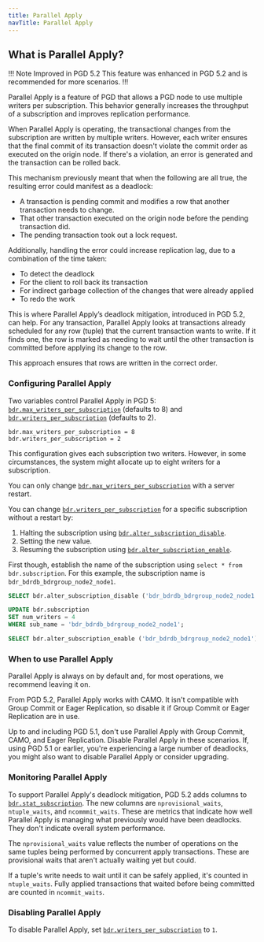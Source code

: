 ```yaml
---
title: Parallel Apply
navTitle: Parallel Apply
---
```


## What is Parallel Apply?

!!! Note Improved in PGD 5.2
This feature was enhanced in PGD 5.2 and is recommended for more scenarios. 
!!!

Parallel Apply is a feature of PGD that allows a PGD node to use multiple writers per subscription. This behavior generally increases the throughput of a subscription and improves replication performance.

When Parallel Apply is operating, the transactional changes from the subscription are written by multiple writers. However, each writer ensures that the final commit of its transaction doesn't violate the commit order as executed on the origin node. If there's a violation, an error is generated and the transaction can be rolled back.

This mechanism previously meant that when the following are all true, the resulting error could manifest as a deadlock:

- A transaction is pending commit and modifies a row that another transaction needs to change. 
- That other transaction executed on the origin node before the pending transaction did.
- The pending transaction took out a lock request.

Additionally, handling the error could increase replication lag, due to a combination of the time taken:

- To detect the deadlock
- For the client to roll back its transaction 
- For indirect garbage collection of the changes that were already applied 
- To redo the work 

This is where Parallel Apply’s deadlock mitigation, introduced in PGD 5.2, can help. For any transaction, Parallel Apply looks at transactions already scheduled for any row (tuple) that the current transaction wants to write. If it finds one, the row is marked as needing to wait until the other transaction is committed before applying its change to the row.

This approach ensures that rows are written in the correct order.  

### Configuring Parallel Apply

Two variables control Parallel Apply in PGD 5: [`bdr.max_writers_per_subscription`](/pgd/latest/reference/pgd-settings#bdrmax_writers_per_subscription) (defaults to 8) and [`bdr.writers_per_subscription`](/pgd/latest/reference/pgd-settings#bdrwriters_per_subscription) (defaults to 2).

```plain
bdr.max_writers_per_subscription = 8
bdr.writers_per_subscription = 2
```

This configuration gives each subscription two writers. However, in some circumstances, the system might allocate up to eight writers for a subscription.

You can only change [`bdr.max_writers_per_subscription`](/pgd/latest/reference/pgd-settings#bdrmax_writers_per_subscription) with a server restart.

You can change [`bdr.writers_per_subscription`](/pgd/latest/reference/pgd-settings#bdrwriters_per_subscription) for a specific subscription without a restart by:

1. Halting the subscription using [`bdr.alter_subscription_disable`](/pgd/latest/reference/nodes-management-interfaces#bdralter_subscription_disable).
1. Setting the new value.
1. Resuming the subscription using [`bdr.alter_subscription_enable`](/pgd/latest/reference/nodes-management-interfaces#bdralter_subscription_enable). 


First though, establish the name of the subscription using `select * from bdr.subscription`. For this example, the subscription name is `bdr_bdrdb_bdrgroup_node2_node1`.

```sql
SELECT bdr.alter_subscription_disable ('bdr_bdrdb_bdrgroup_node2_node1');

UPDATE bdr.subscription
SET num_writers = 4
WHERE sub_name = 'bdr_bdrdb_bdrgroup_node2_node1';

SELECT bdr.alter_subscription_enable ('bdr_bdrdb_bdrgroup_node2_node1');
```

### When to use Parallel Apply

Parallel Apply is always on by default and, for most operations, we recommend leaving it on.

From PGD 5.2, Parallel Apply works with CAMO. It isn't compatible with Group Commit or Eager Replication, so disable it if Group Commit or Eager Replication are in use. 

Up to and including PGD 5.1, don't use Parallel Apply with Group Commit, CAMO, and Eager Replication. Disable Parallel Apply in these scenarios. If, using PGD 5.1 or earlier, you're experiencing a large number of deadlocks, you might also want to disable Parallel Apply or consider upgrading.

### Monitoring Parallel Apply

To support Parallel Apply's deadlock mitigation, PGD 5.2 adds columns to [`bdr.stat_subscription`](/pgd/latest/reference/catalogs-visible#bdrstat_subscription). The new columns are `nprovisional_waits`, `ntuple_waits`, and `ncommmit_waits`. These 
are metrics that indicate how well Parallel Apply is managing what previously would have been deadlocks. They don't indicate overall system performance.

The `nprovisional_waits` value reflects the number of operations on the same tuples being performed by concurrent apply transactions. These are provisional waits that aren't actually waiting yet but could. 

If a tuple's write needs to wait until it can be safely applied, it's counted in `ntuple_waits`. Fully applied transactions that waited before being committed are counted in `ncommit_waits`. 

### Disabling Parallel Apply

To disable Parallel Apply, set [`bdr.writers_per_subscription`](/pgd/latest/reference/pgd-settings#bdrwriters_per_subscription) to `1`.
